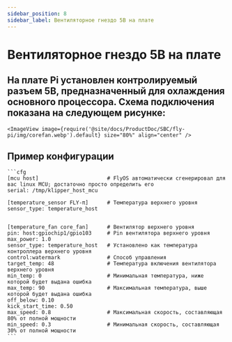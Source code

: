 ```yaml
---
sidebar_position: 8
sidebar_label: Вентиляторное гнездо 5В на плате
---
```





# Вентиляторное гнездо 5В на плате

## На плате Pi установлен контролируемый разъем 5В, предназначенный для охлаждения основного процессора. Схема подключения показана на следующем рисунке:

    <ImageView image={require('@site/docs/ProductDoc/SBC/fly-pi/img/corefan.webp').default} size="80%" align="center" />

## Пример конфигурации

    ```cfg
    [mcu host]                      # FlyOS автоматически сгенерировал для вас linux MCU; достаточно просто определить его
    serial: /tmp/klipper_host_mcu 

    [temperature_sensor FLY-π]      # Температура верхнего уровня
    sensor_type: temperature_host


    [temperature_fan core_fan]      # Вентилятор верхнего уровня
    pin: host:gpiochip1/gpio103     # Pin вентилятора верхнего уровня
    max_power: 1.0
    sensor_type: temperature_host   # Установлено как температура контроллера верхнего уровня
    control:watermark               # Способ управления
    target_temp: 48                 # Температура включения вентилятора верхнего уровня
    min_temp: 0                     # Минимальная температура, ниже которой будет выдана ошибка
    max_temp: 90                    # Максимальная температура, выше которой будет выдана ошибка
    off_below: 0.10
    kick_start_time: 0.50
    max_speed: 0.8                  # Максимальная скорость, составляющая 80% от полной мощности
    min_speed: 0.3                  # Минимальная скорость, составляющая 30% от полной мощности
    ```
